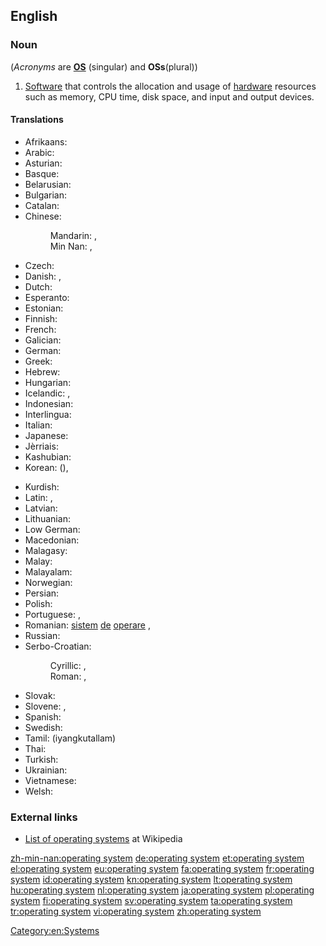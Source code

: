 ==English==
{{wikipedia}}

===Noun===
{{en-noun|head=[[operating]] [[system]]}} (''Acronyms'' are '''[[OS]]''' (singular) and '''OSs'''(plural))

# {{context|software|lang=en}} [[Software]] that controls the allocation and usage of [[hardware]] resources such as memory, CPU time, disk space, and input and output devices.

====Translations====
{{trans-top|software which controls computer}}
* Afrikaans: {{t|af|bedryfstelsel}}
* Arabic: {{t|ar|نظام تشغيل|m|tr=niẓām tašġīl|sc=Arab}}
* Asturian: {{t|ast|sistema operativu|m}}
* Basque: {{t|eu|sistema eragile}}
* Belarusian: {{t|be|аперацыйная сістэма|f|tr=aperacýjnaja sistéma|sc=Cyrl}}
* Bulgarian: {{t|bg|операционна система|f|tr=operaciónna sistéma|sc=Cyrl}}
* Catalan: {{t|ca|sistema operatiu|m}}
* Chinese:
*: Mandarin: {{t+|cmn|操作系統|sc=Hani}}, {{t|cmn|操作系统|tr=cāozuò xìtǒng|sc=Hani}}
*: Min Nan: {{t|nan|操作系統|sc=Hans}}, {{t|nan|操作系统|tr=chok-gia̍p hē-thóng|sc=Hans}}
* Czech: {{t|cs|operační systém|m}}
* Danish: {{t|da|styresystem|n}}, {{t|da|operativsystem|n}}
* Dutch: {{t+|nl|besturingssysteem|n}}
* Esperanto: {{t+|eo|operaciumo}}
* Estonian: {{t|et|operatsioonisüsteem}}
* Finnish: {{t+|fi|käyttöjärjestelmä}}
* French: {{t+|fr|système d’exploitation|m}}
* Galician: {{t|gl|sistema operativo|m}}
* German: {{t+|de|Betriebssystem|n}}
* Greek: {{t+|el|λειτουργικό σύστημα|n|tr=leitourgikó sýstima|sc=Grek}}
* Hebrew: {{t+|he|מערכת הפעלה|f|tr=ma'arékhet-haf'alá}}
* Hungarian: {{t+|hu|operációs rendszer}}
* Icelandic: {{t|is|stýrikerfi|n}}, {{t|is|stjórnkerfi|n}} {{qualifier|rare}}
* Indonesian: {{t|id|sistem operasi}}
* Interlingua: {{t|ia|systema de operation}}
* Italian: {{t+|it|sistema operativo|m}}
* Japanese: {{t+|ja|オペレーティングシステム|tr=opēretingushisutemu}}
* Jèrriais: {{t|roa-jer|système d'opéthâtion|m}}
* Kashubian: {{t|csb|òperacjowô systema}}
* Korean: {{t|ko|운영 체제|sc=Kore}} ({{t|ko|運營體制|sc=Kore}}), {{t|ko|오퍼레이팅 시스템|sc=Kore}}
{{trans-mid}}
* Kurdish: {{t|ku|sîstema şixulandinê}}
* Latin: {{t|la|systema interna|f}}, {{t|la|systema operationis|f}}
* Latvian: {{t|lv|operacionālā sistēma}}
* Lithuanian: {{t+|lt|operacinė sistema}}
* Low German: {{t|nds|Bedriefsysteem}}
* Macedonian: {{t|mk|оперативен систем|m|tr=operatíven sístem}}
* Malagasy: {{t+|mg|mpandrindra milina}}
* Malay: {{t|ms|sistem pengoperasian}}
* Malayalam: {{t|ml|ഓപറേറ്റിങ്ങ് സിസ്റ്റം}}
* Norwegian: {{t|no|operativsystem}}
* Persian: {{t|fa|ﺱیﺲﺘﻣ ﻉﺎﻤﻟ|tr=sistem âmal}}
* Polish: {{t+|pl|system operacyjny|m}}
* Portuguese: {{qualifier|Portugal}} {{t+|pt|sistema operativo|m}}, {{qualifier|Brazil}} {{t+|pt|sistema operacional|m}}
* Romanian: [[sistem]] [[de]] [[operare]] {{g|n}}, {{t|ro|sistem operațional|n}}
* Russian: {{t+|ru|операционная система|f|tr=operaciónnaja sistéma}}
* Serbo-Croatian:
*: Cyrillic:  {{t|sh|оперативни систем|m|sc=Cyrl}}, {{t|sh|операцијски сустав|m|sc=Cyrl}}
*: Roman: {{t|sh|operativni sistem|m}}, {{t|sh|operácījskī sústav|m}}
* Slovak: {{t+|sk|operačný systém|m}}
* Slovene: {{t|sl|operacijski sistem|m}}, {{t|sl|operacijski sistem|m}}
* Spanish: {{t+|es|sistema operativo|m}}
* Swedish: {{t+|sv|operativsystem}}
* Tamil: {{t|ta|இயங்குதளம்}} (iyangkutallam)
* Thai: {{t|th|ระบบปฏิบัติการ|tr=rábòp bpàdtìbàt gaan|sc=Thai}}
* Turkish: {{t+|tr|işletim sistemi}}
* Ukrainian: {{t|uk|операційна система|f|tr=operacíjna systéma|sc=Cyrl}}
* Vietnamese: {{t|vi|hệ điều hành}}
* Welsh: {{t|cy|system weithredu}}
{{trans-bottom}}

===External links===
* [[w:List of operating systems|List of operating systems]] at Wikipedia

[[Category:en:Systems]]

[[zh-min-nan:operating system]]
[[de:operating system]]
[[et:operating system]]
[[el:operating system]]
[[eu:operating system]]
[[fa:operating system]]
[[fr:operating system]]
[[id:operating system]]
[[kn:operating system]]
[[lt:operating system]]
[[hu:operating system]]
[[nl:operating system]]
[[ja:operating system]]
[[pl:operating system]]
[[fi:operating system]]
[[sv:operating system]]
[[ta:operating system]]
[[tr:operating system]]
[[vi:operating system]]
[[zh:operating system]]